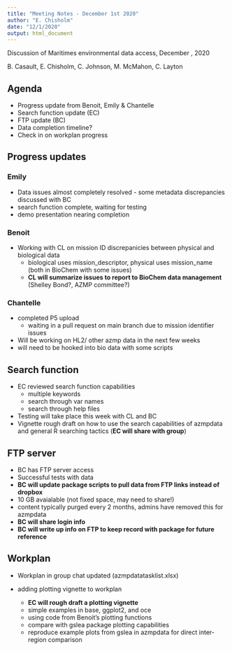 ```yaml
---
title: "Meeting Notes - December 1st 2020"
author: "E. Chisholm"
date: "12/1/2020"
output: html_document
---
```


Discussion of Maritimes environmental data access, December , 2020

B. Casault, E. Chisholm, C. Johnson, M. McMahon, C. Layton


## Agenda

* Progress update from Benoit, Emily & Chantelle
* Search function update (EC)
*	FTP update (BC)
* Data completion timeline?
* Check in on workplan progress


## Progress updates

### Emily

* Data issues almost completely resolved - some metadata discrepancies discussed with BC
* search function complete, waiting for testing
* demo presentation nearing completion


### Benoit

* Working with CL on mission ID discrepanicies between physical and biological data
  * biological uses mission_descriptor, physical uses mission_name (both in BioChem with some issues)
  * __CL will summarize issues to report to BioChem data management__ (Shelley Bond?, AZMP committee?)


### Chantelle

* completed P5 upload
  * waiting in a pull request on main branch due to mission identifier issues
* Will be working on HL2/ other azmp data in the next few weeks
* will need to be hooked into bio data with some scripts


## Search function

* EC reviewed search function capabilities
  * multiple keywords
  * search through var names
  * search through help files
  
* Testing will take place this week with CL and BC
* Vignette rough draft on how to use the search capabilities of azmpdata and general R searching tactics (__EC will share with group__)


## FTP server

* BC has FTP server access
* Successful tests with data
* __BC will update package scripts to pull data from FTP links instead of dropbox__
* 10 GB avaialable (not fixed space, may need to share!)
* content typically purged every 2 months, admins have removed this for azmpdata
* __BC will share login info__
* __BC will write up info on FTP to keep record with package for future reference__

## Workplan

* Workplan in group chat updated (azmpdatatasklist.xlsx)

* adding plotting vignette to workplan
  * __EC will rough draft a plotting vignette__
  * simple examples in base, ggplot2, and oce
  * using code from Benoit's plotting functions
  * compare with gslea package plotting capabilities
  * reproduce example plots from gslea in azmpdata for direct inter-region comparison
  
